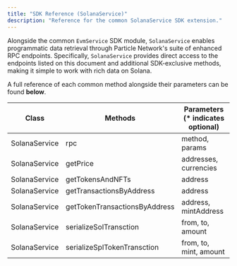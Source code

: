 ```yaml
---
title: "SDK Reference (SolanaService)"
description: "Reference for the common SolanaService SDK extension."
---
```


Alongside the common `EvmService` SDK module, `SolanaService` enables programmatic data retrieval through Particle Network's suite of enhanced RPC endpoints. Specifically, `SolanaService` provides direct access to the endpoints listed on this document and additional SDK-exclusive methods, making it simple to work with rich data on Solana.

A full reference of each common method alongside their parameters can be found **below**.

| Class         | Methods                       | Parameters (\* indicates optional) |
| ------------- | ----------------------------- | ---------------------------------- |
| SolanaService | rpc                           | method, params                     |
| SolanaService | getPrice                      | addresses, currencies              |
| SolanaService | getTokensAndNFTs              | address                            |
| SolanaService | getTransactionsByAddress      | address                            |
| SolanaService | getTokenTransactionsByAddress | address, mintAddress               |
| SolanaService | serializeSolTransction        | from, to, amount                   |
| SolanaService | serializeSplTokenTransction   | from, to, mint, amount             |
